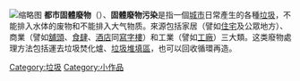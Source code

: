 {{unreferenced|time=2016-09-11T03:56:34+00:00}}
[[File:Mixed_municipal_waste.JPG|缩略图]]
'''都市固體廢物'''（{{lang-en|Municipal solid waste}}）、'''固體廢物污染'''是指一個[[城市|城市]]日常產生的各種[[垃圾|垃圾]]，不能排入水体的废物和不能排入大气物质。來源包括家居（譬如[[住宅|住宅]]及公眾地方）、商業（譬如[[商店|舖頭]]、[[餐馆|食肆]]、[[酒店|酒店]]同[[辦公室|寫字樓]]）和工業（譬如[[工廠|工廠]]）三大類。这类廢物處理方法包括運去垃圾焚化爐、[[堆填|垃圾堆填區]]，也可以回收循環再造。

{{社會小作品}}

[[Category:垃圾|Category:垃圾]]
[[Category:小作品|Category:小作品]]